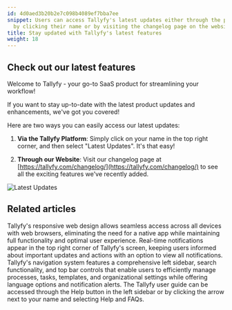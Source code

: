 ```yaml
---
id: 4d0aed3b20b2e7c098b4089ef7bba7ee
snippet: Users can access Tallyfy's latest updates either through the platform interface
  by clicking their name or by visiting the changelog page on the website.
title: Stay updated with Tallyfy's latest features
weight: 18
---
```


## Check out our latest features

Welcome to Tallyfy - your go-to SaaS product for streamlining your workflow!

If you want to stay up-to-date with the latest product updates and enhancements, we've got you covered!

Here are two ways you can easily access our latest updates:

1. **Via the Tallyfy Platform**: Simply click on your name in the top right corner, and then select "Latest Updates". It's that easy!

2. **Through our Website**: Visit our changelog page at [https://tallyfy.com/changelog/](https://tallyfy.com/changelog/) to see all the exciting features we've recently added.

![Latest Updates](https://screenshots.tallyfy.com/tallyfy%2Fpro%2Fdesktop-light-check-updates.png)


## Related articles
<CardGrid>
<LinkTitleCard header="<b>Miscellaneous > Tallyfy on mobile devices</b>" href="/products/pro/miscellaneous/does-tallyfy-work-on-all-devices/" > Tallyfy's responsive web design allows seamless access across all devices with web browsers, eliminating the need for a native app while maintaining full functionality and optimal user experience. </LinkTitleCard>
<LinkTitleCard header="<b>Tracking And Tasks > Check notifications</b>" href="/products/pro/tracking-and-tasks/how-can-i-view-notifications-in-tallyfy/" > Real-time notifications appear in the top right corner of Tallyfy's screen, keeping users informed about important updates and actions with an option to view all notifications. </LinkTitleCard>
<LinkTitleCard header="<b>Tutorials > Navigate Tallyfy</b>" href="/products/pro/tutorials/navigate-tallyfy/" > Tallyfy's navigation system features a comprehensive left sidebar, search functionality, and top bar controls that enable users to efficiently manage processes, tasks, templates, and organizational settings while offering language options and notification alerts. </LinkTitleCard>
<LinkTitleCard header="<b>Support > In-app user guide</b>" href="/products/pro/miscellaneous/support/how-to-access-the-tallyfy-user-guide/" > The Tallyfy user guide can be accessed through the Help button in the left sidebar or by clicking the arrow next to your name and selecting Help and FAQs. </LinkTitleCard>
</CardGrid>